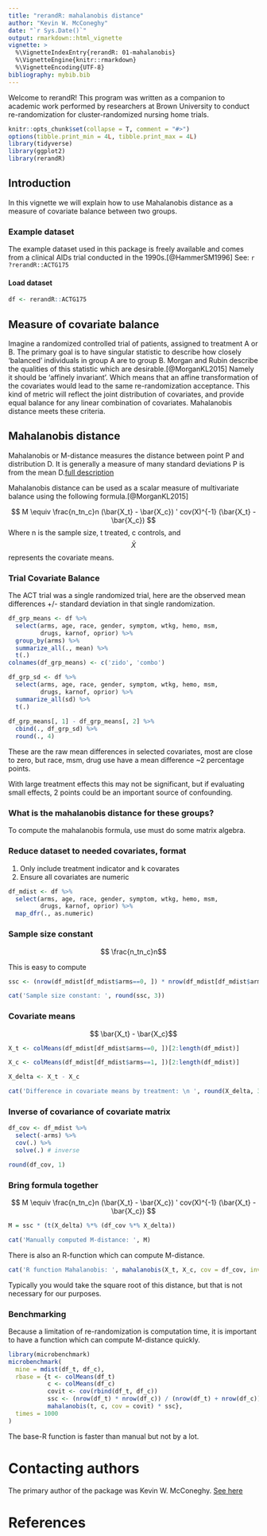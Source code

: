 ```yaml
---
title: "rerandR: mahalanobis distance"
author: "Kevin W. McConeghy"
date: "`r Sys.Date()`"
output: rmarkdown::html_vignette
vignette: >
  %\VignetteIndexEntry{rerandR: 01-mahalanobis}
  %\VignetteEngine{knitr::rmarkdown}
  %\VignetteEncoding{UTF-8}
bibliography: mybib.bib
---
```


Welcome to rerandR! This program was written as a companion to academic work performed by researchers at Brown University to conduct re-randomization for cluster-randomized nursing home trials. 

```r
knitr::opts_chunk$set(collapse = T, comment = "#>")
options(tibble.print_min = 4L, tibble.print_max = 4L)
library(tidyverse)
library(ggplot2)
library(rerandR)
```

## Introduction

In this vignette we will explain how to use Mahalanobis distance as a measure of covariate balance between two groups.  

### Example dataset  
The example dataset used in this package is freely available and comes from a clinical AIDs trial conducted in the 1990s.[@HammerSM1996] See: `r ?rerandR::ACTG175`  

#### Load dataset  
```r
df <- rerandR::ACTG175
```

## Measure of covariate balance  

Imagine a randomized controlled trial of patients, assigned to treatment A or B. The primary goal is to have singular statistic to describe how closely 'balanced' individuals in group A are to group B. Morgan and Rubin describe the qualities of this statistic which are desirable.[@MorganKL2015] Namely it should be 'affinely invariant'. Which means that an affine transformation of the covariates would lead to the same re-randomization acceptance. This kind of metric will reflect the joint distribution of covariates, and provide equal balance for any linear combination of covariates.  Mahalanobis distance meets these criteria.  

## Mahalanobis distance  

Mahalanobis or M-distance measures the distance between point P and distribution D. It is generally a measure of many standard deviations P is from the mean D.[full description](https://en.wikipedia.org/wiki/Mahalanobis_distance)  

Mahalanobis distance can be used as a scalar measure of multivariate balance using the following formula.[@MorganKL2015]  

$$ M \equiv \frac{n_tn_c}n (\bar{X_t} - \bar{X_c}) ' cov(X)^{-1} (\bar{X_t} - \bar{X_c}) $$
Where n is the sample size, t treated, c controls, and $$\bar{X}$$ represents the covariate means. 

### Trial Covariate Balance  
The ACT trial was a single randomized trial, here are the observed mean differences +/- standard deviation in that single randomization.  

```r


df_grp_means <- df %>%
  select(arms, age, race, gender, symptom, wtkg, hemo, msm, 
         drugs, karnof, oprior) %>%
  group_by(arms) %>%
  summarize_all(., mean) %>%
  t(.) 
colnames(df_grp_means) <- c('zido', 'combo')

df_grp_sd <- df %>%
  select(arms, age, race, gender, symptom, wtkg, hemo, msm, 
         drugs, karnof, oprior) %>%
  summarize_all(sd) %>%
  t(.)
  
df_grp_means[, 1] - df_grp_means[, 2] %>%
  cbind(., df_grp_sd) %>%
  round(., 4)
```
These are the raw mean differences in selected covariates, most are close to zero, but race, msm, drug use have a mean difference ~2 percentage points.  

With large treatment effects this may not be significant, but if evaluating small effects, 2 points could be an important source of confounding.  

### What is the mahalanobis distance for these groups?  

To compute the mahalanobis formula, use must do some matrix algebra.  

### Reduce dataset to needed covariates, format  
1) Only include treatment indicator and k covarates  
2) Ensure all covariates are numeric  
```r
df_mdist <- df %>%
  select(arms, age, race, gender, symptom, wtkg, hemo, msm, 
         drugs, karnof, oprior) %>%
  map_dfr(., as.numeric) 
```

### Sample size constant  

$$ \frac{n_tn_c}n$$  

This is easy to compute
```r
ssc <- (nrow(df_mdist[df_mdist$arms==0, ]) * nrow(df_mdist[df_mdist$arms==1, ])) / (nrow(df_mdist))

cat('Sample size constant: ', round(ssc, 3))
```

### Covariate means  

$$ \bar{X_t} - \bar{X_c}$$  

```r
X_t <- colMeans(df_mdist[df_mdist$arms==0, ])[2:length(df_mdist)]

X_c <- colMeans(df_mdist[df_mdist$arms==1, ])[2:length(df_mdist)]

X_delta <- X_t - X_c 

cat('Difference in covariate means by treatment: \n ', round(X_delta, 3))
```

### Inverse of covariance of covariate matrix  
```r
df_cov <- df_mdist %>%
  select(-arms) %>%
  cov(.) %>%
  solve(.) # inverse

round(df_cov, 1)
```



### Bring formula together  

$$ M \equiv \frac{n_tn_c}n (\bar{X_t} - \bar{X_c}) ' cov(X)^{-1} (\bar{X_t} - \bar{X_c}) $$

```r
M = ssc * (t(X_delta) %*% (df_cov %*% X_delta))

cat('Manually computed M-distance: ', M)
```

There is also an R-function which can compute M-distance.  
```r
cat('R function Mahalanobis: ', mahalanobis(X_t, X_c, cov = df_cov, inverted = T) * ssc)
```
Typically you would take the square root of this distance, but that is not necessary for our purposes.  

### Benchmarking  
Because a limitation of re-randomization is computation time, it is important to have a function which can compute M-distance quickly.  

```r
library(microbenchmark)
microbenchmark(
  mine = mdist(df_t, df_c),
  rbase = {t <- colMeans(df_t) 
           c <- colMeans(df_c) 
           covit <- cov(rbind(df_t, df_c))
           ssc <- (nrow(df_t) * nrow(df_c)) / (nrow(df_t) + nrow(df_c))
           mahalanobis(t, c, cov = covit) * ssc},
  times = 1000
)
```
The base-R function is faster than manual but not by a lot.  

# Contacting authors  
The primary author of the package was Kevin W. McConeghy. [See here](https://github.com/kmcconeghy/)

# References  
